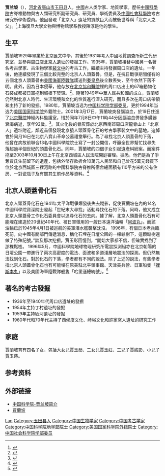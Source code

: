 {{Infobox_Person
| name           = 賈蘭坡
| english_names  = Jia Lanpo
|image=
| period         =
|occupation= 考古學家、地質學家
| nationality    = 
| Sex            = 男
|birth_date= {{birth date|1908|11|25}}
|birth_place= {{QING|直隶省}}（今[[河北省|河北省]]）[[玉田县|玉田县]]
|death_date= {{death date and age|2001|7|8|1908|11|25}}
|death_place= {{PRC}}[[北京市|北京市]]
|nationality = {{PRC}}
|party = {{CCP}}
| spouse         = 
|education= 
*[[北京匯文中學|北京匯文中學]]
*[[中國地質調查所|中國地質調查所]]研究生
*[[中國科學院|中國科學院]]地學部院士
*[[美國國家科學院|美國國家科學院]]外籍院士
}}

'''贾兰坡'''（{{bd|1908年|11月25日|2001年|7月8日|catIdx=J贾}}），[[河北省|河北省]][[唐山市|唐山市]][[玉田县|玉田县]]人，[[中國|中國]]古人类学家、地質學家。歷任[[中國科學院|中國科學院]]古脊椎動物與古人類研究所副研究員、研究員、學術委員及[[中國社會科學院|中國社會科學院]]考古研究所學術委員。他因發現「北京人」遺址的貢獻巨大而被後世尊稱「北京人之父」。<ref>{{cite web|url=http://www.ivpp.cas.cn/cbw/rlxxb/xbwzxz/201203/P020120320375445446656.pdf|title=贾兰坡与华北两大旧石器传统|publisher=中国科学院古脊椎动物与古人类研究所《人类学学报》（Acta Anthropologica Sinica）第21卷 第3期|date=2002年8月|archive-url=https://web.archive.org/web/20200507173243/http://www.ivpp.cas.cn/cbw/rlxxb/xbwzxz/201203/P020120320375445446656.pdf|archive-date=2020-05-07|dead-url=no|access-date=2021-03-31}}</ref>上海復旦大學文物與博物館學系教授陳淳是他的學生。

== 生平 ==
賈蘭坡1929年畢業於北京匯文中學，其後於1931年考入中國地質調查所新生代研究室，並參與[[周口店北京人遺址|周口店北京人遺址]]的發掘工作。1935年，賈蘭坡接替中國另一名著名考古學家、古生物學家[[裴文中|裴文中]]的考古工作，繼續主持發掘周口店的遺址。一年後，他連續發現了三個比較完整的北京人人頭蓋骨。但是，在抗日戰爭期間僅有的五個北京人頭蓋骨由[[美國海軍陸戰隊|美國海軍陸戰隊]]護送到[[秦皇島|秦皇島]]後全數丟失，至今依然下落不明。此外，因為日本侵華，他存放在[[北京協和醫院|北京協和醫院]]裡的周口店出土的67箱動物化石裝成都被日軍拖到城根下焚毀。<ref>{{Cite news|url=http://sa.ylib.com/MagCont.aspx?Unit=editorial&id=1443|title=重訪周口店北京人|publisher=科學人|date=2009年第91期9月號|accessdate=2014年11月25日|archive-date=2016年3月4日|archive-url=https://web.archive.org/web/20160304113449/http://sa.ylib.com/MagCont.aspx?Unit=editorial&id=1443|dead-url=no}}</ref>。隨著1949年中華人民共和國的成立，賈蘭坡仍然對北京人時代、生活環境和文化的性質進行深入研究，而且多次在周口店帶領和主持了新的發掘。1980年，賈蘭坡当选为[[中国科学院|中国科学院]][[中国科学院院士|学部委员]]，更於1994年当选为[[美国国家科学院|美国国家科学院]]外籍院士。2001年3月17日，賈蘭坡突發腦溢血，於19日住進了[[北京醫院|北京醫院]]神經內科監護室，惜於同年7月8日中午11時44分因腦溢血併發多臟器衰竭病逝，享年92歲。<ref>{{Cite news|url=http://dinosaurs.pixnet.net/blog/post/24397173-010709-%E5%8C%97%E4%BA%AC%E4%BA%BA%E9%A0%AD%E8%93%8B%E9%AA%A8%E9%81%8D%E5%B0%8B%E4%B8%8D%E8%91%97%E8%B3%88%E8%98%AD%E5%9D%A1%E6%AD%BB%E4%B8%8D%E7%9E%91%E7%9B%AE|title=北京人頭蓋骨遍尋不著 發現者賈蘭坡死不瞑目|publisher=勁報|date=2001年7月9日|accessdate=2014年11月25日|deadurl=yes|archiveurl=https://web.archive.org/web/20141204135730/http://dinosaurs.pixnet.net/blog/post/24397173-010709-%e5%8c%97%e4%ba%ac%e4%ba%ba%e9%a0%ad%e8%93%8b%e9%aa%a8%e9%81%8d%e5%b0%8b%e4%b8%8d%e8%91%97%e8%b3%88%e8%98%ad%e5%9d%a1%e6%ad%bb%e4%b8%8d%e7%9e%91%e7%9b%ae|archivedate=2014年12月4日}}</ref>。其火化後的骨灰葬於北京西南郊周口店龍骨山上「北京人」遺址附近，鄰近首個發現北京猿人頭蓋骨化石的考古學家裴文中的墓地。追悼會於同月16日在北京八寶山革命公墓禮堂舉行。為了尋找北京人頭蓋骨的下落，他曾在病故前聯合13名中國科學院院士寫了一封公開信，呼籲全世界幫忙找尋失落超過半個世紀的頭蓋骨化石。同年，賈蘭坡的四個子女引起遺產糾紛案。而案件拖至2003年10月30日上午在北京西城區人民法院開庭審理。據悉，他們是為了爭奪賈氏生前留下的遺產，包括外幣存款折合10萬元人民幣和自己曾花5萬元錢買下位於北京西城區三裡河路的中國科學院古脊椎所宿舍總面積有110平方米的公有住房、一對瓷瓶子及有關其生前作品等資料。<ref>{{Cite news|url=http://tech.big5.enorth.com.cn/system/2003/10/28/000657879.shtml|title=古人類學家賈蘭坡遺產糾紛披露清貧本色 【專題】尋找遺失的北京人頭蓋骨|publisher=天津北方網|date=2003年10月28日|accessdate=2014年11月25日|archive-date=2018年12月5日|archive-url=https://web.archive.org/web/20181205163415/http://tech.big5.enorth.com.cn/system/2003/10/28/000657879.shtml|dead-url=no}}</ref>

== 北京人頭蓋骨化石 ==
北京人頭蓋骨化石在1941年太平洋戰爭爆發後失去蹤影，促使賈蘭坡在內的14名中國科學院資深院士發起「世紀末大尋找」活動尋找化石的下落。同時，他又成立北京人頭蓋骨工作化石委員會以追尋化石的去向。據了解，北京人頭蓋骨化石有可能埋在建造於20世紀40年代、被日軍徵用的一艘日本遠洋油輪「[[阿波丸_(日本郵船)|阿波丸]]」。而該油輪已於1945年4月1日被巡航的美軍潛水艦襲擊沈沒。
1996年，有個日本老兵臨死前，向中國有關部門傳遞消息，稱化石埋在日壇公園的一棵鬆樹下，這顆鬆樹還做了特殊記號。”談及那次挖掘，賈玉彰回憶到，“開始大家都不信，但確實找到了那棵鬆樹。
1996年5月，中國科學院地球物理研究所電震探測組亦在北京朝陽的日壇公園一帶進行了兩次高密度的電法、面波和多道淺層地震法的探測。但仍然無法找到化石。對於化石的下落，學者都有不同的說法。除了上述的說法，有些學者指北京人頭蓋骨化石也有可能埋在原美駐北平領事館、天津美兵營、日軍船隻「[[里斯本丸|裡斯本丸]]」以及美國海軍陸戰隊船隻「哈里遜總統號」。<ref>{{Cite news|url=http://scitech.people.com.cn/BIG5/39327/3548814.html|title="北京人頭蓋骨化石"究竟在哪？眾說法扑朔迷離|publisher=人民日報‧人民網|date=2005年7月18日|accessdate=2014年11月25日|archive-date=2016年3月4日|archive-url=https://web.archive.org/web/20160304111748/http://scitech.people.com.cn/BIG5/39327/3548814.html|dead-url=no}}</ref>

== 著名的考古發掘 ==
* 1936年至1940年代周口店遺址的發掘
* 1954年主持丁村遺址的發掘
* 1959年主持匼河遺址的發掘
* 1960年代和70年代主持了西侯度文化、峙峪文化和許家窯人遺址的研究工作

== 家庭 ==
賈蘭坡育有四名子女，包括大女兒賈玉茹、二女兒賈玉莊、三兒子賈彧彰、小兒子賈玉蒔。

== 参考资料 ==
{{reflist}}

== 外部链接 ==
* [https://web.archive.org/web/20070419192953/http://www.cas.ac.cn/index/0S/41/A1/77/Index.htm  中国科学院-贾兰坡简介]
* [http://www.chiculture.net/20107/html/b14/20107b14.html 賈蘭坡] {{Wayback|url=http://www.chiculture.net/20107/html/b14/20107b14.html |date=20191211142420 }}

{{中国科学院地学部院士}}

{{Authority control}}
{{DEFAULTSORT:Jia贾}}
[[Category:贾姓|Lan]]
[[Category:玉田县人|Category:玉田县人]]
[[Category:中国生物学家|Category:中国生物学家]]
[[Category:中国考古学家|Category:中国考古学家]]
[[Category:中国科学院地学部院士|Category:中国科学院地学部院士]]
[[Category:美国国家科学院外籍院士|Category:美国国家科学院外籍院士]]
[[Category:中国社会科学院学部委员|Category:中国社会科学院学部委员]]